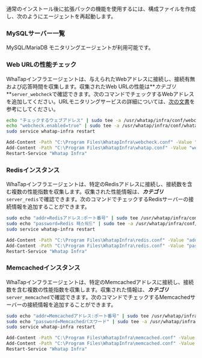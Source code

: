 通常のインストール後に拡張パックの機能を使用するには、構成ファイルを作成し、次のようにエージェントを再起動します。

### MySQLサーバー一覧

MySQL/MariaDB モニタリングエージェントが利用可能です。

### Web URLの性能チェック

WhaTapインフラエージェントは、与えられたWebアドレスに接続し、接続有無および応答時間を収集します。収集されたWeb URLの性能は**_カテゴリ_**`server_webcheck`で確認できます。次のコマンドでチェックするWebアドレスを追加してください。URLモニタリングサービスの詳細については、[次の文書](../url/url-intro)を参考にしてください。

<Tabs>
<TabItem value="lxs" label="Linux Shell">

```bash title=SH
echo "チェックするウェブアドレス" | sudo tee -a /usr/whatap/infra/conf/webcheck.conf
echo "webcheck.enabled=true" | sudo tee -a /usr/whatap/infra/conf/whatap.conf
sudo service whatap-infra restart
```

</TabItem>
<TabItem value="wps" label="Windows Powershell">

```bash title=SH
Add-Content -Path "C:\Program Files\WhatapInfra\webcheck.conf" -Value "チェックするウェブアドレス"
Add-Content -Path "C:\Program Files\WhatapInfra\whatap.conf" -Value "webcheck.enabled=true"
Restart-Service "Whatap Infra"
```

</TabItem>
</Tabs>

<!-- 

아래는 필드명 관련 컨펌 후 추가 예정 .. 현재 수정 임시로 남겨둠

:::caution

***이벤트 발생 조건***과 ***이벤트 대상 필터링***에서 ***선택 입력*** 모드를 선택한 상태에서 마침표(.)가 2개 이상인 필드 또는 태그 이름을 선택했다면 ***직접 입력*** 모드를 선택한 다음 `${필드 또는 태그 이름}`과 같은 형식으로 묶어서 입력해야 합니다.

예를 들어 `webcheck.ping.status_code` 필드 이름과 연산자는 `!=`, 값은 `200`을 입력할 경우, ***직접 입력*** 모드를 선택한 다음 `${webcheck.ping.status_code} != 200`으로 직접 입력하세요.

:::

:::note

**필드명 규칙**

필드명에 마침표(*.*)가 2개 이상 포함된 경우 다음과 같이 입력해 주세요.

> 예시, `webcheck.ping.status_code` → `${webcheck.ping.status_code}`

:::

-->

### Redisインスタンス

WhaTapインフラエージェントは、特定のRedisアドレスに接続し、接続数を含む複数の性能指数を収集します。収集された性能情報は、**_カテゴリ_**`server_redis`で確認できます。次のコマンドでチェックするRedisサーバーの接続情報を追加することができます。

<Tabs>
<TabItem value="lxs2" label="Linux Shell">

```bash title=SH
sudo echo "addr=Redisアドレス:ポート番号" | sudo tee /usr/whatap/infra/conf/redis.conf
sudo echo "password=Redis 패스워드" | sudo tee -a /usr/whatap/infra/conf/redis.conf
sudo service whatap-infra restart
```

</TabItem>
<TabItem value="wps2" label="Windows Powershell">

```bash title=SH
Add-Content -Path "C:\Program Files\WhatapInfra\redis.conf" -Value "addr=Redisアドレス:ポート番号"
Add-Content -Path "C:\Program Files\WhatapInfra\redis.conf" -Value "password=Redisパスワード"
Restart-Service "Whatap Infra"
```

</TabItem>
</Tabs>

### Memcachedインスタンス

WhaTapインフラエージェントは、特定のMemcachedアドレスに接続し、接続数を含む複数の性能指数を収集します。収集された情報は、**_カテゴリ_**`server_memcached`で確認できます。次のコマンドでチェックするMemcachedサーバーの接続情報を追加することができます。

<Tabs>
<TabItem value="lxs3" label="Linux Shell">

```bash title=SH
sudo echo "addr=Memcachedアドレス:ポート番号" | sudo tee /usr/whatap/infra/conf/memcached.conf
sudo echo "password=Memcachedパスワード" | sudo tee -a /usr/whatap/infra/conf/memcached.conf
sudo service whatap-infra restart
```

</TabItem>
<TabItem value="wps3" label="Windows Powershell">

```bash title=SH
Add-Content -Path "C:\Program Files\WhatapInfra\memcached.conf" -Value "addr=Memcachedアドレス"
Add-Content -Path "C:\Program Files\WhatapInfra\memcached.conf" -Value "password=Memcachedパスワード"
Restart-Service "Whatap Infra"
```

</TabItem>
</Tabs>
